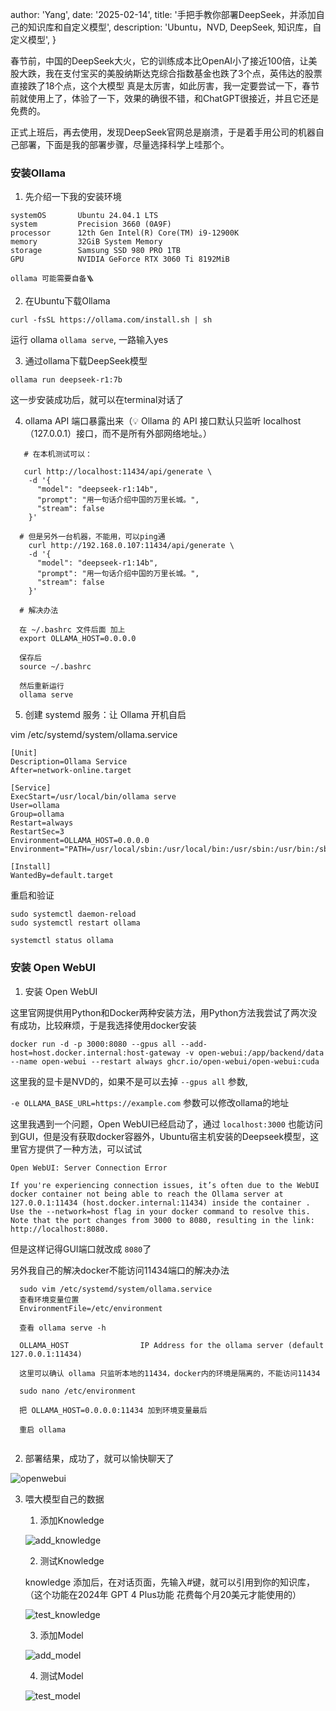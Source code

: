 

  author: 'Yang',
  date: '2025-02-14',
  title: '手把手教你部署DeepSeek，并添加自己的知识库和自定义模型',
  description:
    'Ubuntu，NVD, DeepSeek, 知识库，自定义模型',
}


春节前，中国的DeepSeek大火，它的训练成本比OpenAI小了接近100倍，让美股大跌，我在支付宝买的美股纳斯达克综合指数基金也跌了3个点，英伟达的股票直接跌了18个点，这个大模型
真是太厉害，如此厉害，我一定要尝试一下，春节前就使用上了，体验了一下，效果的确很不错，和ChatGPT很接近，并且它还是免费的。

正式上班后，再去使用，发现DeepSeek官网总是崩溃，于是着手用公司的机器自己部署，下面是我的部署步骤，尽量选择科学上哇那个。


### 安装Ollama

1. 先介绍一下我的安装环境
  ```
  systemOS       Ubuntu 24.04.1 LTS
  system         Precision 3660 (0A9F)
  processor      12th Gen Intel(R) Core(TM) i9-12900K
  memory         32GiB System Memory
  storage        Samsung SSD 980 PRO 1TB
  GPU            NVIDIA GeForce RTX 3060 Ti 8192MiB

  ollama 可能需要自备🪜
  ```

2. 在Ubuntu下载Ollama

  `curl -fsSL https://ollama.com/install.sh | sh`

  运行 ollama `ollama serve`, 一路输入yes

  
3. 通过ollama下载DeepSeek模型

  `ollama run deepseek-r1:7b`

  这一步安装成功后，就可以在terminal对话了

4. ollama API 端口暴露出来（💡 Ollama 的 API 接口默认只监听 localhost（127.0.0.1）接口，而不是所有外部网络地址。）

  ```
     # 在本机测试可以：

     curl http://localhost:11434/api/generate \
      -d '{
        "model": "deepseek-r1:14b",
        "prompt": "用一句话介绍中国的万里长城。",
        "stream": false
      }'

    # 但是另外一台机器，不能用，可以ping通
      curl http://192.168.0.107:11434/api/generate \
      -d '{
        "model": "deepseek-r1:14b",
        "prompt": "用一句话介绍中国的万里长城。",
        "stream": false
      }'

    # 解决办法
 
    在 ~/.bashrc 文件后面 加上
    export OLLAMA_HOST=0.0.0.0

    保存后 
    source ~/.bashrc 

    然后重新运行
    ollama serve
  ```

5. 创建 systemd 服务：让 Ollama 开机自启

  vim /etc/systemd/system/ollama.service

  ```
  [Unit]
  Description=Ollama Service
  After=network-online.target

  [Service]
  ExecStart=/usr/local/bin/ollama serve
  User=ollama
  Group=ollama
  Restart=always
  RestartSec=3
  Environment=OLLAMA_HOST=0.0.0.0
  Environment="PATH=/usr/local/sbin:/usr/local/bin:/usr/sbin:/usr/bin:/sbin:/bin:/usr/games:/usr/local/games:/snap/bin:/snap/bin"

  [Install]
  WantedBy=default.target
  ```

  重启和验证

  ```
  sudo systemctl daemon-reload
  sudo systemctl restart ollama

  systemctl status ollama

  ```
### 安装 Open WebUI

1. 安装 Open WebUI

  这里官网提供用Python和Docker两种安装方法，用Python方法我尝试了两次没有成功，比较麻烦，于是我选择使用docker安装

  ```
  docker run -d -p 3000:8080 --gpus all --add-host=host.docker.internal:host-gateway -v open-webui:/app/backend/data --name open-webui --restart always ghcr.io/open-webui/open-webui:cuda
  ```

  这里我的显卡是NVD的，如果不是可以去掉 `--gpus all` 参数,

  `-e OLLAMA_BASE_URL=https://example.com`  参数可以修改ollama的地址

  这里我遇到一个问题，Open WebUI已经启动了，通过 `localhost:3000` 也能访问到GUI，但是没有获取docker容器外，Ubuntu宿主机安装的Deepseek模型，这里官方提供了一种方法，可以试试

  ```
  Open WebUI: Server Connection Error

  If you're experiencing connection issues, it’s often due to the WebUI docker container not being able to reach the Ollama server at 127.0.0.1:11434 (host.docker.internal:11434) inside the container . 
  Use the --network=host flag in your docker command to resolve this. Note that the port changes from 3000 to 8080, resulting in the link: http://localhost:8080.
  ```

  但是这样记得GUI端口就改成 `8080`了


  另外我自己的解决docker不能访问11434端口的解决办法

  ```
    sudo vim /etc/systemd/system/ollama.service
    查看环境变量位置
    EnvironmentFile=/etc/environment

    查看 ollama serve -h

    OLLAMA_HOST                IP Address for the ollama server (default 127.0.0.1:11434)

    这里可以确认 ollama 只监听本地的11434，docker内的环境是隔离的，不能访问11434

    sudo nano /etc/environment

    把 OLLAMA_HOST=0.0.0.0:11434 加到环境变量最后

    重启 ollama
    
  ```

2. 部署结果，成功了，就可以愉快聊天了

![openwebui](/images/tech/openwebui.png)

3. 喂大模型自己的数据

   1. 添加Knowledge

   ![add_knowledge](/images/tech/add_knowledge.png)

   2. 测试Knowledge

   knowledge 添加后，在对话页面，先输入#键，就可以引用到你的知识库，（这个功能在2024年 GPT 4 Plus功能 花费每个月20美元才能使用的）

   ![test_knowledge](/images/tech/test_knowledge.png)
   
   3. 添加Model 

   ![add_model](/images/tech/add_model.png)

   4. 测试Model

   ![test_model](/images/tech/test_model.png)


